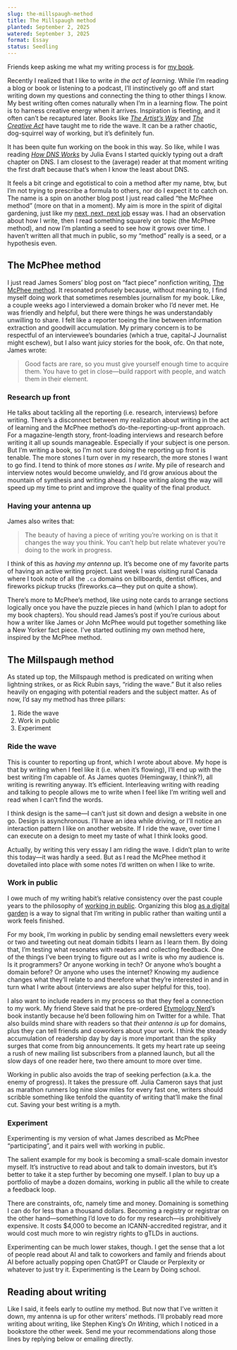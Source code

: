 ```yaml
---
slug: the-millspaugh-method
title: The Millspaugh method
planted: September 2, 2025
watered: September 3, 2025
format: Essay
status: Seedling
---
```


Friends keep asking me what my writing process is for [my book](https://dotcom.press).

Recently I realized that I like to write _in the act of learning_. While I’m reading a blog or book or listening to a podcast, I’ll instinctively go off and start writing down my questions and connecting the thing to other things I know. My best writing often comes naturally when I’m in a learning flow. The point is to harness creative energy when it arrives. Inspiration is fleeting, and it often can’t be recaptured later. Books like [_The Artist’s Way_](/the-artists-way) and [_The Creative Act_](/the-creative-act) have taught me to ride the wave. It can be a rather chaotic, dog-squirrel way of working, but it’s definitely fun.

It has been quite fun working on the book in this way. So like, while I was reading [_How DNS Works_](https://wizardzines.com/zines/dns) by Julia Evans I started quickly typing out a draft chapter on DNS. I am closest to the (average) reader at that moment writing the first draft because that’s when I know the least about DNS.

It feels a bit cringe and egotistical to coin a method after my name, btw, but I’m not trying to prescribe a formula to others, nor do I expect it to catch on. The name is a spin on another blog post I just read called “the McPhee method” (more on that in a moment). My aim is more in the spirit of digital gardening, just like my [next, next, next job](/my-next-next-next-job) essay was. I had an observation about how I write, then I read something squarely on topic (the McPhee method), and now I’m planting a seed to see how it grows over time. I haven’t written all that much in public, so my “method” really is a seed, or a hypothesis even.

## The McPhee method

I just read James Somers’ blog post on “fact piece” nonfiction writing, [The McPhee method](https://jsomers.net/blog/the-mcphee-method). It resonated profusely because, without meaning to, I find myself doing work that sometimes resembles journalism for my book. Like, a couple weeks ago I interviewed a domain broker who I’d never met. He was friendly and helpful, but there were things he was understandably unwilling to share. I felt like a reporter toeing the line between information extraction and goodwill accumulation. My primary concern is to be respectful of an interviewee’s boundaries (which a true, capital-J Journalist might eschew), but I also want juicy stories for the book, ofc. On that note, James wrote:

> Good facts are rare, so you must give yourself enough time to acquire them. You have to get in close—build rapport with people, and watch them in their element.

### Research up front

He talks about tackling all the reporting (i.e. research, interviews) before writing. There’s a disconnect between my realization about writing in the act of learning and the McPhee method’s do-the-reporting-up-front approach. For a magazine-length story, front-loading interviews and research before writing it all up sounds manageable. Especially if your subject is one person. But I’m writing a book, so I’m not sure doing the reporting up front is tenable. The more stones I turn over in my research, the more stones I want to go find. I tend to think of more stones _as I write_. My pile of research and interview notes would become unwieldy, and I’d grow anxious about the mountain of synthesis and writing ahead. I hope writing along the way will speed up my time to print and improve the quality of the final product.

### Having your antenna up

James also writes that:

> The beauty of having a piece of writing you’re working on is that it changes the way you think. You can’t help but relate whatever you’re doing to the work in progress.

I think of this as _having my antenna up_. It’s become one of my favorite parts of having an active writing project. Last week I was visiting rural Canada where I took note of all the `.ca` domains on billboards, dentist offices, and fireworks pickup trucks (fireworks.ca—they put on quite a show).

There’s more to McPhee’s method, like using note cards to arrange sections logically once you have the puzzle pieces in hand (which I plan to adopt for my book chapters). You should read James’s post if you’re curious about how a writer like James or John McPhee would put together something like a New Yorker fact piece. I’ve started outlining my own method here, inspired by the McPhee method.

## The Millspaugh method

As stated up top, the Millspaugh method is predicated on writing when lightning strikes, or as Rick Rubin says, “riding the wave.” But it also relies heavily on engaging with potential readers and the subject matter. As of now, I’d say my method has three pillars:

1. Ride the wave
2. Work in public
3. Experiment

### Ride the wave

This is counter to reporting up front, which I wrote about above. My hope is that by writing when I feel like it (i.e. when it’s flowing), I’ll end up with the best writing I’m capable of. As James quotes (Hemingway, I think?), all writing is rewriting anyway. It’s efficient. Interleaving writing with reading and talking to people allows me to write when I feel like I’m writing well and read when I can’t find the words.

I think design is the same—I can’t just sit down and design a website in one go. Design is asynchronous. I’ll have an idea while driving, or I’ll notice an interaction pattern I like on another website. If I ride the wave, over time I can execute on a design to meet my taste of what I think looks good.

Actually, by writing this very essay I am riding the wave. I didn’t plan to write this today—it was hardly a seed. But as I read the McPhee method it dovetailed into place with some notes I’d written on when I like to write.

### Work in public

I owe much of my writing habit’s relative consistency over the past couple years to the philosophy of [working in public](https://www.swyx.io/learn-in-public). Organizing this blog [as a digital garden](/about#garden) is a way to signal that I’m writing in public rather than waiting until a work feels finished.

For my book, I’m working in public by sending email newsletters every week or two and tweeting out neat domain tidbits I learn as I learn them. By doing that, I’m testing what resonates with readers and collecting feedback. One of the things I’ve been trying to figure out as I write is who my audience is. Is it programmers? Or anyone working in tech? Or anyone who’s bought a domain before? Or anyone who uses the internet? Knowing my audience changes what they’ll relate to and therefore what they’re interested in and in turn what I write about (interviews are also super helpful for this, too).

I also want to include readers in my process so that they feel a connection to my work. My friend Steve said that he pre-ordered [Etymology Nerd](https://x.com/etymology_nerd)’s book instantly because he’d been following him on Twitter for a while. That also builds mind share with readers so that _their antenna is up_ for domains, plus they can tell friends and coworkers about your work. I think the steady accumulation of readership day by day is more important than the spiky surges that come from big announcements. It gets my heart rate up seeing a rush of new mailing list subscribers from a planned launch, but all the slow days of one reader here, two there amount to more over time.

Working in public also avoids the trap of seeking perfection (a.k.a. the enemy of progress). It takes the pressure off. Julia Cameron says that just as marathon runners log nine slow miles for every fast one, writers should scribble something like tenfold the quantity of writing that’ll make the final cut. Saving your best writing is a myth.

### Experiment

Experimenting is my version of what James described as McPhee “participating”, and it pairs well with working in public.

The salient example for my book is becoming a small-scale domain investor myself. It’s instructive to read about and talk to domain investors, but it’s better to take it a step further by becoming one myself. I plan to buy up a portfolio of maybe a dozen domains, working in public all the while to create a feedback loop.

There are constraints, ofc, namely time and money. Domaining is something I can do for less than a thousand dollars. Becoming a registry or registrar on the other hand—something I’d love to do for my research—is prohibitively expensive. It costs $4,000 to become an ICANN-accredited registrar, and it would cost much more to win registry rights to gTLDs in auctions.

Experimenting can be much lower stakes, though. I get the sense that a lot of people read about AI and talk to coworkers and family and friends about AI before actually popping open ChatGPT or Claude or Perplexity or whatever to just try it. Experimenting is the Learn by Doing school.

## Reading about writing

Like I said, it feels early to outline my method. But now that I’ve written it down, my antenna is up for other writers’ methods. I’ll probably read more writing about writing, like Stephen King’s _On Writing_, which I noticed in a bookstore the other week. Send me your recommendations along those lines by replying below or emailing directly.
